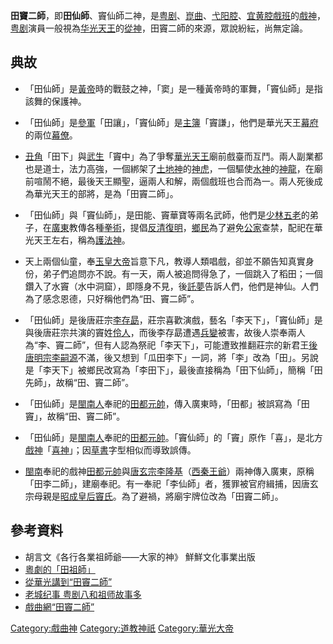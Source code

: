 {{no footnotes|time=2016-11-02T01:15:23+00:00}}
'''田竇二師'''，即'''田仙師'''、竇仙師二神，是[[粤剧|粤剧]]、[[崑曲|崑曲]]、[[弋阳腔|弋阳腔]]、[[宜黄腔|宜黄腔]][[戲班|戲班]]的[[戲神|戲神]]，[[粤剧|粤剧]]演員一般視為[[华光天王|华光天王]]的[[從神|從神]]，田竇二師的來源，眾說紛紜，尚無定論。

==典故==
*「田仙師」是[[黃帝|黃帝]]時的戰鼓之神，「窦」是一種黃帝時的軍舞，「竇仙師」是指該舞的保護神。

*「田仙師」是[[參軍|參軍]]「田讓」，「竇仙師」是[[主簿|主簿]]「竇謙」，他們是華光天王[[幕府|幕府]]的兩位[[幕僚|幕僚]]。

*[[丑角|丑角]]「田下」與[[武生|武生]]「竇中」為了爭奪[[華光天王|華光天王]]廟前戲臺而互鬥。兩人副業都也是道士，法力高強，一個綁架了[[土地神|土地神]]的[[虎爺|神虎]]，一個驅使[[水神|水神]]的[[神龍|神龍]]，在廟前喧鬧不絕，最後天王顯聖，逼兩人和解，兩個戲班也合而為一。兩人死後成為華光天王的部將，是為「田竇二師」。

*「田仙師」與「竇仙師」，是田能、竇華寶等兩名武師，他們是[[少林五老|少林五老]]的弟子，在[[廣東|廣東]]教傳各種[[拳術|拳術]]，提倡[[反清復明|反清復明]]，[[鄉民|鄉民]]為了避免[[公家|公家]]查禁，配祀在華光天王左右，稱為[[護法神|護法神]]。

*天上兩個仙童，奉[[玉皇大帝|玉皇大帝]]旨意下凡，教導人類唱戲，卻並不願告知真實身份，弟子們追問亦不說。有一天，兩人被追問得急了，一個跳入了稻田；一個鑽入了水竇（水中洞窟），即隱身不見，後[[託夢|託夢]]告訴人們，他們是神仙。人們為了感念恩德，只好稱他們為“田、竇二師”。

*「田仙師」是後唐莊宗[[李存勗|李存勗]]，莊宗喜歡演戲，藝名「李天下」，「竇仙師」是與後唐莊宗共演的竇姓[[伶人|伶人]]，而後李存勗遭遇[[兵變|兵變]]被害，故後人崇奉兩人為“李、竇二師”，但有人認為祭祀「李天下」，可能遭致推翻莊宗的新君王[[後唐明宗|後唐明宗]][[李嗣源|李嗣源]]不滿，後又想到「瓜田李下」一詞，將「李」改為「田」。另說是「李天下」被鄉民改寫為「李田下」，最後直接稱為「田下仙師」，簡稱「田先師」，故稱“田、竇二師”。

*「田仙師」是[[閩南人|閩南人]]奉祀的[[田都元帥|田都元帥]]，傳入廣東時，「田都」被誤寫為「田竇」，故稱“田、竇二師”。

*「田仙師」是[[閩南人|閩南人]]奉祀的[[田都元帥|田都元帥]]。「竇仙師」的「竇」原作「喜」，是北方[[戲神|戲神]]「[[喜神|喜神]]」；因[[草書|草書]]字型相似而導致誤傳。

*[[閩南|閩南]]奉祀的戲神[[田都元帥|田都元帥]]與[[唐玄宗|唐玄宗]][[李隆基|李隆基]]（[[西秦王爺|西秦王爺]]）兩神傳入廣東，原稱「田李二師」，建廟奉祀。有一奉祀「李仙師」者，獲罪被官府緝捕，因唐玄宗母親是[[竇太后|昭成皇后竇氏]]。為了避禍，將廟宇牌位改為「田竇二師」。

==參考資料==
*胡言文《各行各業祖師爺——大家的神》 鮮鮮文化事業出版
*[http://www.cantoneseculture.com/page_TalkCantoneseOpera/page00001.aspx 粵劇的「田祖師」] {{Wayback|url=http://www.cantoneseculture.com/page_TalkCantoneseOpera/page00001.aspx |date=20181129061627 }}
*[http://news.qoos.com/%E5%BE%9E%E8%8F%AF%E5%85%89%E8%AC%9B%E5%88%B0%E2%80%9C%E7%94%B0%E7%AB%87%E4%BA%8C%E5%B8%AB%E2%80%9D-376013.html 從華光講到“田竇二師”] {{Wayback|url=http://news.qoos.com/%E5%BE%9E%E8%8F%AF%E5%85%89%E8%AC%9B%E5%88%B0%E2%80%9C%E7%94%B0%E7%AB%87%E4%BA%8C%E5%B8%AB%E2%80%9D-376013.html |date=20161104021410 }}
*[https://web.archive.org/web/20161103215842/http://wap.kaiwind.com/difang/201506/03/t20150603_2551059_1.shtml 老城纪事 粤剧八和祖师故事多]
*[http://www.xijucn.com/html/yue/20150206/65780.html 戲曲網“田竇二師”] {{Wayback|url=http://www.xijucn.com/html/yue/20150206/65780.html |date=20161103233640 }}

[[Category:戲曲神|Category:戲曲神]]
[[Category:道教神祇|Category:道教神祇]]
[[Category:華光大帝|Category:華光大帝]]